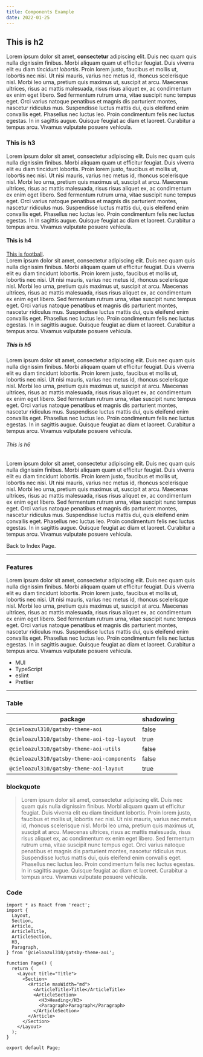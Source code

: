 ```yaml
---
title: Components Example
date: 2022-01-25
---
```


## This is h2

Lorem ipsum dolor sit amet, **consectetur** adipiscing elit. Duis nec quam quis nulla dignissim finibus. Morbi aliquam quam ut efficitur feugiat. Duis viverra elit eu diam *tincidunt lobortis*. Proin lorem justo, faucibus et mollis ut, lobortis nec nisi. Ut nisi mauris, varius nec metus id, rhoncus scelerisque nisl. Morbi leo urna, pretium quis maximus ut, suscipit at arcu. Maecenas ultrices, risus ac mattis malesuada, risus risus aliquet ex, ac condimentum ex enim eget libero. Sed fermentum rutrum urna, vitae suscipit nunc tempus eget. Orci varius natoque penatibus et magnis dis parturient montes, nascetur ridiculus mus. Suspendisse luctus mattis dui, quis eleifend enim convallis eget. Phasellus nec luctus leo. Proin condimentum felis nec luctus egestas. In in sagittis augue. Quisque feugiat ac diam et laoreet. Curabitur a tempus arcu. Vivamus vulputate posuere vehicula.

### This is h3

Lorem ipsum dolor sit amet, consectetur adipiscing elit. Duis nec quam quis nulla dignissim finibus. Morbi aliquam quam ut efficitur feugiat. Duis viverra elit eu diam tincidunt lobortis. Proin lorem justo, faucibus et mollis ut, lobortis nec nisi. Ut nisi mauris, varius nec metus id, rhoncus scelerisque nisl. Morbi leo urna, pretium quis maximus ut, suscipit at arcu. Maecenas ultrices, risus ac mattis malesuada, risus risus aliquet ex, ac condimentum ex enim eget libero. Sed fermentum rutrum urna, vitae suscipit nunc tempus eget. Orci varius natoque penatibus et magnis dis parturient montes, nascetur ridiculus mus. Suspendisse luctus mattis dui, quis eleifend enim convallis eget. Phasellus nec luctus leo. Proin condimentum felis nec luctus egestas. In in sagittis augue. Quisque feugiat ac diam et laoreet. Curabitur a tempus arcu. Vivamus vulputate posuere vehicula.

#### This is h4

[This is football].  
Lorem ipsum dolor sit amet, consectetur adipiscing elit. Duis nec quam quis nulla dignissim finibus. Morbi aliquam quam ut efficitur feugiat. Duis viverra elit eu diam tincidunt lobortis. Proin lorem justo, faucibus et mollis ut, lobortis nec nisi. Ut nisi mauris, varius nec metus id, rhoncus scelerisque nisl. Morbi leo urna, pretium quis maximus ut, suscipit at arcu. Maecenas ultrices, risus ac mattis malesuada, risus risus aliquet ex, ac condimentum ex enim eget libero. Sed fermentum rutrum urna, vitae suscipit nunc tempus eget. Orci varius natoque penatibus et magnis dis parturient montes, nascetur ridiculus mus. Suspendisse luctus mattis dui, quis eleifend enim convallis eget. Phasellus nec luctus leo. Proin condimentum felis nec luctus egestas. In in sagittis augue. Quisque feugiat ac diam et laoreet. Curabitur a tempus arcu. Vivamus vulputate posuere vehicula.

##### This is h5

Lorem ipsum dolor sit amet, consectetur adipiscing elit. Duis nec quam quis nulla dignissim finibus. Morbi aliquam quam ut efficitur feugiat. Duis viverra elit eu diam tincidunt lobortis. Proin lorem justo, faucibus et mollis ut, lobortis nec nisi. Ut nisi mauris, varius nec metus id, rhoncus scelerisque nisl. Morbi leo urna, pretium quis maximus ut, suscipit at arcu. Maecenas ultrices, risus ac mattis malesuada, risus risus aliquet ex, ac condimentum ex enim eget libero. Sed fermentum rutrum urna, vitae suscipit nunc tempus eget. Orci varius natoque penatibus et magnis dis parturient montes, nascetur ridiculus mus. Suspendisse luctus mattis dui, quis eleifend enim convallis eget. Phasellus nec luctus leo. Proin condimentum felis nec luctus egestas. In in sagittis augue. Quisque feugiat ac diam et laoreet. Curabitur a tempus arcu. Vivamus vulputate posuere vehicula.

###### This is h6

<SubParagraph>
  Lorem ipsum dolor sit amet, consectetur adipiscing elit. Duis nec quam quis nulla dignissim finibus. Morbi aliquam quam ut efficitur feugiat. Duis viverra elit eu diam tincidunt lobortis. Proin lorem justo, faucibus et mollis ut, lobortis nec nisi. Ut nisi mauris, varius nec metus id, rhoncus scelerisque nisl. Morbi leo urna, pretium quis maximus ut, suscipit at arcu. Maecenas ultrices, risus ac mattis malesuada, risus risus aliquet ex, ac condimentum ex enim eget libero. Sed fermentum rutrum urna, vitae suscipit nunc tempus eget. Orci varius natoque penatibus et magnis dis parturient montes, nascetur ridiculus mus. Suspendisse luctus mattis dui, quis eleifend enim convallis eget. Phasellus nec luctus leo. Proin condimentum felis nec luctus egestas. In in sagittis augue. Quisque feugiat ac diam et laoreet. Curabitur a tempus arcu. Vivamus vulputate posuere vehicula.
</SubParagraph>

<AppLink to="/">Back to Index Page.</AppLink>

---

### Features

Lorem ipsum dolor sit amet, consectetur adipiscing elit. Duis nec quam quis nulla dignissim finibus. Morbi aliquam quam ut efficitur feugiat. Duis viverra elit eu diam tincidunt lobortis. Proin lorem justo, faucibus et mollis ut, lobortis nec nisi. Ut nisi mauris, varius nec metus id, rhoncus scelerisque nisl. Morbi leo urna, pretium quis maximus ut, suscipit at arcu. Maecenas ultrices, risus ac mattis malesuada, risus risus aliquet ex, ac condimentum ex enim eget libero. Sed fermentum rutrum urna, vitae suscipit nunc tempus eget. Orci varius natoque penatibus et magnis dis parturient montes, nascetur ridiculus mus. Suspendisse luctus mattis dui, quis eleifend enim convallis eget. Phasellus nec luctus leo. Proin condimentum felis nec luctus egestas. In in sagittis augue. Quisque feugiat ac diam et laoreet. Curabitur a tempus arcu. Vivamus vulputate posuere vehicula.

- MUI
- TypeScript
- eslint
- Prettier

[This is football]: https://www.mito-hollyhock.net/team/staff/t-akiba/ "秋葉忠宏"

---

### Table

| package                                     | shadowing |
|---------------------------------------------|-----------|
| `@cieloazul310/gatsby-theme-aoi`            | false     |
| `@cieloazul310/gatsby-theme-aoi-top-layout` | true      |
| `@cieloazul310/gatsby-theme-aoi-utils`      | false     |
| `@cieloazul310/gatsby-theme-aoi-components` | false     |
| `@cieloazul310/gatsby-theme-aoi-layout`     | true      |

### blockquote

> Lorem ipsum dolor sit amet, consectetur adipiscing elit. Duis nec quam quis nulla dignissim finibus. Morbi aliquam quam ut efficitur feugiat. Duis viverra elit eu diam tincidunt lobortis. Proin lorem justo, faucibus et mollis ut, lobortis nec nisi. Ut nisi mauris, varius nec metus id, rhoncus scelerisque nisl. Morbi leo urna, pretium quis maximus ut, suscipit at arcu. Maecenas ultrices, risus ac mattis malesuada, risus risus aliquet ex, ac condimentum ex enim eget libero. Sed fermentum rutrum urna, vitae suscipit nunc tempus eget. Orci varius natoque penatibus et magnis dis parturient montes, nascetur ridiculus mus. Suspendisse luctus mattis dui, quis eleifend enim convallis eget. Phasellus nec luctus leo. Proin condimentum felis nec luctus egestas. In in sagittis augue. Quisque feugiat ac diam et laoreet. Curabitur a tempus arcu. Vivamus vulputate posuere vehicula.

### Code

```tsx
import * as React from 'react';
import { 
  Layout, 
  Section, 
  Article, 
  ArticleTitle, 
  ArticleSection, 
  H3, 
  Paragraph, 
} from '@cieloazul310/gatsby-theme-aoi';

function Page() {
  return (
    <Layout title="Title">
      <Section>
        <Article maxWidth="md">
          <ArticleTitle>Title</ArticleTitle>
          <ArticleSection>
            <H3>Heading</H3>
            <Paragraph>Paragraph</Paragraph>
          </ArticleSection>
        </Article>
      </Section>
    </Layout>
  );
}

export default Page;
```

